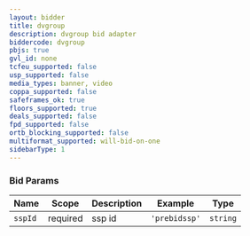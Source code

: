 ```yaml
---
layout: bidder
title: dvgroup
description: dvgroup bid adapter
biddercode: dvgroup
pbjs: true
gvl_id: none
tcfeu_supported: false
usp_supported: false
media_types: banner, video
coppa_supported: false
safeframes_ok: true
floors_supported: true
deals_supported: false
fpd_supported: false
ortb_blocking_supported: false
multiformat_supported: will-bid-on-one
sidebarType: 1
---
```


### Bid Params


| Name          | Scope    | Description   | Example      | Type     |
|---------------|----------|---------------|--------------|----------|
| `sspId`       | required | ssp id        | `'prebidssp'`| `string` |
